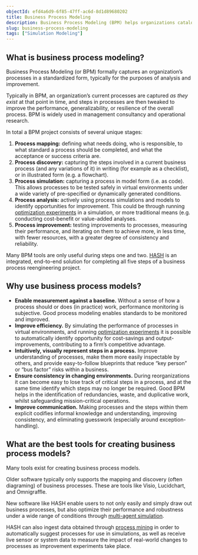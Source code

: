 ```yaml
---
objectId: efd4a6d9-6f85-47ff-ac6d-8d1d89680202
title: Business Process Modeling
description: Business Process Modeling (BPM) helps organizations catalog, understand and improve their processes.
slug: business-process-modeling
tags: ["Simulation Modeling"]
---
```


## What is business process modeling?

Business Process Modeling (or BPM) formally captures an organization’s processes in a standardized form, typically for the purposes of analysis and improvement.

Typically in BPM, an organization’s current processes are captured _as they exist_ at that point in time, and steps in processes are then tweaked to improve the performance, generalizability, or resilience of the overall process. BPM is widely used in management consultancy and operational research.

In total a BPM project consists of several unique stages:

1.  **Process mapping:** defining what needs doing, who is responsible, to what standard a process should be completed, and what the acceptance or success criteria are.
2.  **Process discovery:** capturing the steps involved in a current business process (and any variations of it) in writing (for example as a checklist), or in illustrated form (e.g. a flowchart).
3.  **Process simulation:** capturing a process in model form (i.e. as code). This allows processes to be tested safely in virtual environments under a wide variety of pre-specified or dynamically generated conditions.
4.  **Process analysis:** actively using process simulations and models to identify opportunities for improvement. This could be through running [optimization experiments](https://hash.ai/cases/optimization) in a simulation, or more traditional means (e.g. conducting cost-benefit or value-added analyses.
5.  **Process improvement:** testing improvements to processes, measuring their performance, and iterating on them to achieve more, in less time, with fewer resources, with a greater degree of consistency and reliability.

Many BPM tools are only useful during steps one and two. [HASH](https://hash.ai/platform) is an integrated, end-to-end solution for completing all five steps of a business process reengineering project.

## Why use business process models?

- **Enable measurement against a baseline.** Without a sense of how a process should or does (in practice) work, performance monitoring is subjective. Good process modeling enables standards to be monitored and improved.
- **Improve efficiency.** By simulating the performance of processes in virtual environments, and running [optimization experiments](https://hash.ai/cases/optimization) it is possible to automatically identify opportunity for cost-savings and output-improvements, contributing to a firm’s competitive advantage.
- **Intuitively, visually represent steps in a process.** Improve understanding of processes, make them more easily inspectable by others, and provide easy-to-follow blueprints that reduce “key person” or “bus factor” risks within a business.
- **Ensure consistency in changing environments.** During reorganizations it can become easy to lose track of critical steps in a process, and at the same time identify which steps may no longer be required. Good BPM helps in the identification of redundancies, waste, and duplicative work, whilst safeguarding mission-critical operations.
- **Improve communication.** Making processes and the steps within them explicit codifies informal knowledge and understanding, improving consistency, and eliminating guesswork (especially around exception-handling).

## What are the best tools for creating business process models?

Many tools exist for creating business process models.

Older software typically only supports the mapping and discovery (often diagraming) of business processes. These are tools like Visio, Lucidchart, and Omnigraffle.

New software like HASH enable users to not only easily and simply draw out business processes, but also optimize their performance and robustness under a wide range of conditions through [multi-agent simulation](https://hash.ai/glossary/simulation).

HASH can also ingest data obtained through [process mining](https://hash.ai/glossary/process-mining) in order to automatically suggest processes for use in simulations, as well as receive live sensor or system data to measure the impact of real-world changes to processes as improvement experiments take place.
